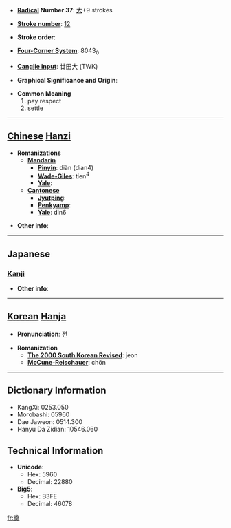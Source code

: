 * '''[[Wiktionary:Chinese radical index| Radical]] Number 37''': [[Wiktionary:Chinese radical index 大|大]]+9 strokes

* '''[[Wiktionary:Chinese total strokes index|Stroke number]]''': [[Wiktionary:Chinese total strokes index 12|12]]

* '''Stroke order''': 

* '''[[Wiktionary:Chinese four corner index|Four-Corner System]]''': 8043<sub>0</sub>

* '''[[Wiktionary:Chinese Cangjie index|Cangjie input]]''': 廿田大 (TWK)

* '''Graphical Significance and Origin''': 

* '''Common Meaning'''
*#pay respect
*# settle


----

== [[Chinese]] [[Hanzi]] ==

* '''Romanizations'''
** '''[[Mandarin]]'''
*** '''[[Pinyin]]''': diàn (dian4)
*** '''[[Wade-Giles]]''': tien<sup>4</sup>
*** '''[[Yale]]''': 
** '''[[Cantonese]]'''
*** '''[[Jyutping]]''':
*** '''[[Penkyamp]]''': 
*** '''[[Yale]]''': din6

* '''Other info''': 

----

==Japanese==
===[[Kanji]]===
{{kanji|on readings=[[てん]] (ten), [[でん]] (den), [[てい]] (tei)|kun readings=[[まつる]] (matsuru), [[さだめる]] (sadameru)}}

* '''Other info''':  

----

== [[Korean]] [[Hanja]] ==

* '''Pronunciation''': 전

* '''Romanization'''
** '''[[The 2000 South Korean Revised Romanization|The 2000 South Korean Revised]]''': jeon
** '''[[McCune-Reischauer]]''': chŏn

----

== Dictionary Information ==

* KangXi: 0253.050
* Morobashi: 05960
* Dae Jaweon: 0514.300
* Hanyu Da Zidian: 10546.060

== Technical Information ==

* '''Unicode''':
** Hex: 5960
** Decimal: 22880
* '''Big5''':
** Hex: B3FE
** Decimal: 46078

[[fr:奠]]